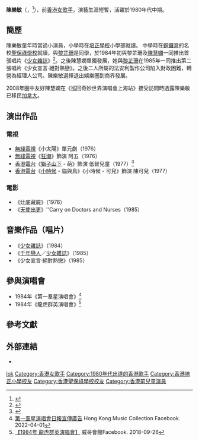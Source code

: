 {{otheruses|FionaSeraph}}
{{blpsources|time=2017-11-30T18:23:33+00:00}}
{{onesource|time=2017-11-30T18:23:33+00:00}}
{{藝人
|姓名 = 陳樂敏
|類型 = 女歌手
|圖片 = 
|圖片尺寸 = 
|圖片簡介 = 
|本名 = 
|外文名 = 
|外文 = 
|羅馬拼音 = Chan Lok Man
|英文名 = Monica
|暱稱 = 
|其他藝名 = 
|國籍 = {{GBN}}<br>{{CAN}}
|民族 = 
|籍貫 = 
|出生日期 = {{birth_date_and _age|1967|3|17}}
|出生地點 = {{HKG-1959}}
|居住地 = {{CAN}}
|職業 = 前藝人
|語言 = 粵語、英語、日語
|教育程度 = 
|母校 = [[香港培正小學|香港培正小學]]<br>[[聖保祿學校|聖保祿學校]]
|宗教信仰 = 
|配偶 = 
|兒女 = 
|父母 = 
|親屬 = 
|音樂類型 = 
|演奏樂器 = 
|出道地點 = {{HKG-1959}}
|出道日期 = 
|出道作 = 
|代表作 = 《[[小時候|小時候]] - 可兒》
|著名角色 = 陳可兒
|活躍年代 = 
|唱片公司 = 法安利製作公司
|經紀公司 = 
|網站 = 
|相關團體 = 
|IMDb = 2544321
|現任成員 = 
|過往成員 = 
|獎項 = 
}}

'''陳樂敏'''（{{lang-en|Monica Chan Lok Man}}，{{bd|1967年|3月17日}}<ref>{{cite news |url=https://web.archive.org/web/20191022065725/https://hk.entertainment.appledaily.com/enews/realtime/article/20190318/59382394|title=少女雜誌陳樂敏黎芷珊敍舊 網民：食咗防腐劑|publisher=[[蘋果日報_(香港)|蘋果日報 (香港)]] |date=2019-03-18|language=zh-hant }}</ref>），前[[香港|香港]][[女歌手|女歌手]]，演藝生涯短暫，活躍於1980年代中期。

==簡歷==
陳樂敏童年時當過小演員，小學時在[[培正學校|培正學校]]小學部就讀。
中學時在[[銅鑼灣|銅鑼灣]]的名校[[聖保祿學校|聖保祿學校]]就讀，與[[黎芷珊|黎芷珊]]是同學，於1984年初與黎芷珊及[[陳慧嫻|陳慧嫻]]一同推出首張唱片《[[少女雜誌|少女雜誌]]》<ref>{{cite news |url=https://web.archive.org/web/20180714221817/https://hk.entertainment.appledaily.com/entertainment/daily/article/20121014/18039742|title=有話兒：黎芷珊最佳女主角 |publisher=[[蘋果日報_(香港)|蘋果日報 (香港)]] |date=2012-10-14 |language=zh-hant }}</ref>。之後陳慧嫻單獨發展，她與[[黎芷珊|黎芷珊]]在1985年一同推出第二張唱片《少女宣言·絕對熱戀》。之後二人所屬的法安利製作公司陷入財政困難，轉營為經理人公司。陳樂敏選擇退出娛樂圈到商界發展。

2008年圈中友好陳慧嫻在《巡回奇妙世界演唱會上海站》接受訪問時透露陳樂敏已移民[[加拿大|加拿大]]。

==演出作品==
===電視===
*[[無綫電視|無綫電視]]《小太陽》單元劇（1976） 
*[[無綫電視|無綫電視]]《[[狂潮|狂潮]]》飾演 阿五（1976） 
*[[香港電台|香港電台]]《[[獅子山下|獅子山下]] - 萌》飾演 低智兒童（1977）<ref>{{cite web|url=https://mmis.hkpl.gov.hk/coverpage/-/coverpage/view?_coverpage_WAR_mmisportalportlet_hsf=%E9%99%B3%E6%A8%82%E6%95%8F&p_r_p_-1078056564_c=QF757YsWv59%2F9WIUSQ5l71YDr0O23N3u&_coverpage_WAR_mmisportalportlet_o=1&_coverpage_WAR_mmisportalportlet_actual_q=%28%20verbatim_dc.collection%3A%28%22Old%5C%20HK%5C%20Newspapers%22%29%20%29%20AND+%28%20%28%20allTermsMandatory%3A%28true%29%20OR+all_dc.title%3A%28%E9%99%B3%E6%A8%82%E6%95%8F%29%20OR+all_dc.creator%3A%28%E9%99%B3%E6%A8%82%E6%95%8F%29%20OR+all_dc.contributor%3A%28%E9%99%B3%E6%A8%82%E6%95%8F%29%20OR+all_dc.subject%3A%28%E9%99%B3%E6%A8%82%E6%95%8F%29%20OR+fulltext%3A%28%E9%99%B3%E6%A8%82%E6%95%8F%29%20OR+all_dc.description%3A%28%E9%99%B3%E6%A8%82%E6%95%8F%29%20%29%20%29&_coverpage_WAR_mmisportalportlet_sort_field=score&_coverpage_WAR_mmisportalportlet_sort_order=desc|title=獅子山下「萌」黃淑儀復出演 童星陳樂敏扮相佳|publisher=[[華僑日報|華僑日報]]|date=1977-02-25}}</ref>
*[[香港電台|香港電台]]《[[小時候|小時候]] - 貓與鳥》《小時候 - 可兒》飾演 陳可兒（1977） 
===電影===
*《灶底藏屍》（1976） 
*《[[天使出更|天使出更]]》''Carry on Doctors and Nurses（1985） 

==音樂作品（唱片）==
*《[[少女雜誌|少女雜誌]]》（1984）
*《[[千年戀人|千年戀人]]／[[少女雜誌|少女雜誌]]》（1985） 
*《少女宣言‧絕對熱戀》（1985）
==參與演唱會==
*1984年《第一羣星演唱會》<ref>[https://www.facebook.com/HKMUSICC/posts/5502219136474848 第一羣星演唱會日報宣傳廣告] Hong Kong Music Collection Facebook. 2022-04-01</ref>
*1984年《龍虎群英演唱會》<ref>[https://www.facebook.com/hkent168/posts/1426536984144884 【1984年 龍虎群英演唱會】] 威哥會館Facebook. 2018-09-26</ref>
==參考文獻==
{{Reflist}}
==外部連結 ==
*{{hkmdb name|25880}}
{{DEFAULTSORT:chan}}
[[Category:陳姓|lok]]
[[Category:香港女歌手|Category:香港女歌手]]
[[Category:1980年代出道的香港歌手|Category:1980年代出道的香港歌手]]
[[Category:香港培正小學校友|Category:香港培正小學校友]]
[[Category:香港聖保祿學校校友|Category:香港聖保祿學校校友]]
[[Category:香港前兒童演員|Category:香港前兒童演員]]